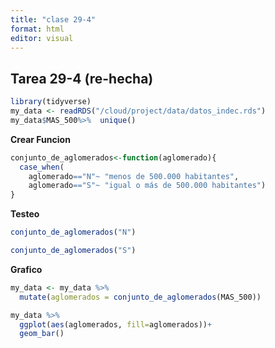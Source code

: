 ```yaml
---
title: "clase 29-4"
format: html
editor: visual
---
```


## Tarea 29-4 (re-hecha)

```r
library(tidyverse)
my_data <- readRDS("/cloud/project/data/datos_indec.rds")
my_data$MAS_500%>%  unique()
```

**Crear Funcion**

```r
conjunto_de_aglomerados<-function(aglomerado){
  case_when(
    aglomerado=="N"~ "menos de 500.000 habitantes",
    aglomerado=="S"~ "igual o más de 500.000 habitantes")
}
```

**Testeo**

```r
conjunto_de_aglomerados("N")
```

```r
conjunto_de_aglomerados("S")
```

**Grafico**

```r
my_data <- my_data %>%  
  mutate(aglomerados = conjunto_de_aglomerados(MAS_500))
```

```r
my_data %>%  
  ggplot(aes(aglomerados, fill=aglomerados))+
  geom_bar()
```
